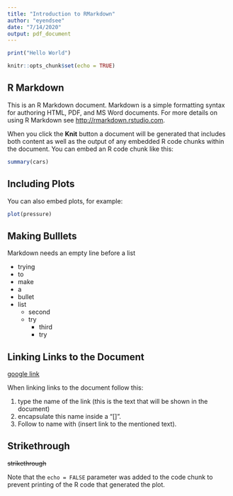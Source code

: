 ```yaml
---
title: "Introduction to RMarkdown"
author: "eyendsee"
date: "7/14/2020"
output: pdf_document
---
```

```r
print("Hello World")
```

```r
knitr::opts_chunk$set(echo = TRUE)
```

## R Markdown

This is an R Markdown document. Markdown is a simple formatting syntax for authoring HTML, PDF, and MS Word documents. For more details on using R Markdown see <http://rmarkdown.rstudio.com>.

When you click the **Knit** button a document will be generated that includes both content as well as the output of any embedded R code chunks within the document. You can embed an R code chunk like this:

```r
summary(cars)
```

## Including Plots

You can also embed plots, for example:

```r
plot(pressure)
```

## Making Bulllets

Markdown needs an empty line before a list

- trying
- to
- make
- a
- bullet
- list
  - second
  - try
    - third
    - try

## Linking Links to the Document

[google link](https://www.google.com)

When linking links to the document follow this:

1. type the name of the link (this is the text that will be shown in the document)
2. encapsulate this name inside a "[]".
3. Follow to name with (insert link to the mentioned text).


## Strikethrough

~~strikethrough~~



    
Note that the `echo = FALSE` parameter was added to the code chunk to prevent printing of the R code that generated the plot.
